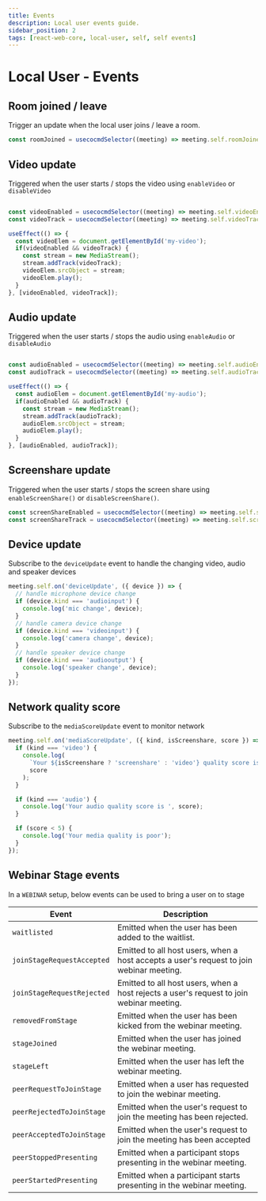 ```yaml
---
title: Events
description: Local user events guide.
sidebar_position: 2
tags: [react-web-core, local-user, self, self events]
---
```


# Local User - Events

## Room joined / leave

Trigger an update when the local user joins / leave a room.

```ts
const roomJoined = usecocmdSelector((meeting) => meeting.self.roomJoined);
```


## Video update

Triggered when the user starts / stops the video using `enableVideo` or
`disableVideo`

```ts

const videoEnabled = usecocmdSelector((meeting) => meeting.self.videoEnabled);
const videoTrack = usecocmdSelector((meeting) => meeting.self.videoTrack);

useEffect(() => {
  const videoElem = document.getElementById('my-video');
  if(videoEnabled && videoTrack) {
    const stream = new MediaStream();
    stream.addTrack(videoTrack);
    videoElem.srcObject = stream;
    videoElem.play();
  }
}, [videoEnabled, videoTrack]);

```

## Audio update

Triggered when the user starts / stops the audio using `enableAudio` or
`disableAudio`

```ts

const audioEnabled = usecocmdSelector((meeting) => meeting.self.audioEnabled);
const audioTrack = usecocmdSelector((meeting) => meeting.self.audioTrack);

useEffect(() => {
  const audioElem = document.getElementById('my-audio');
  if(audioEnabled && audioTrack) {
    const stream = new MediaStream();
    stream.addTrack(audioTrack);
    audioElem.srcObject = stream;
    audioElem.play();
  } 
}, [audioEnabled, audioTrack]);

```

## Screenshare update

Triggered when the user starts / stops the screen share using
`enableScreenShare()` or `disableScreenShare()`.

```ts
const screenShareEnabled = usecocmdSelector((meeting) => meeting.self.screenShareEnabled);
const screenShareTrack = usecocmdSelector((meeting) => meeting.self.screenShareTrack);
```

## Device update

Subscribe to the `deviceUpdate` event to handle the changing video, audio and
speaker devices

```ts
meeting.self.on('deviceUpdate', ({ device }) => {
  // handle microphone device change
  if (device.kind === 'audioinput') {
    console.log('mic change', device);
  }
  // handle camera device change
  if (device.kind === 'videoinput') {
    console.log('camera change', device);
  }
  // handle speaker device change
  if (device.kind === 'audiooutput') {
    console.log('speaker change', device);
  }
});
```

## Network quality score

Subscribe to the `mediaScoreUpdate` event to monitor network

```ts
meeting.self.on('mediaScoreUpdate', ({ kind, isScreenshare, score }) => {
  if (kind === 'video') {
    console.log(
      `Your ${isScreenshare ? 'screenshare' : 'video'} quality score is `,
      score
    );
  }

  if (kind === 'audio') {
    console.log('Your audio quality score is ', score);
  }

  if (score < 5) {
    console.log('Your media quality is poor');
  }
});
```

## Webinar Stage events

In a `WEBINAR` setup, below events can be used to bring a user on to stage

| **Event**                  | **Description**                                                                          |
| -------------------------- | ---------------------------------------------------------------------------------------- |
| `waitlisted`               | Emitted when the user has been added to the waitlist.                                    |
| `joinStageRequestAccepted` | Emitted to all host users, when a host accepts a user's request to join webinar meeting. |
| `joinStageRequestRejected` | Emitted to all host users, when a host rejects a user's request to join webinar meeting. |
| `removedFromStage`         | Emitted when the user has been kicked from the webinar meeting.                          |
| `stageJoined`              | Emitted when the user has joined the webinar meeting.                                    |
| `stageLeft`                | Emitted when the user has left the webinar meeting.                                      |
| `peerRequestToJoinStage`   | Emitted when a user has requested to join the webinar meeting.                           |
| `peerRejectedToJoinStage`  | Emitted when the user's request to join the meeting has been rejected.                   |
| `peerAcceptedToJoinStage`  | Emitted when the user's request to join the meeting has been accepted                    |
| `peerStoppedPresenting`    | Emitted when a participant stops presenting in the webinar meeting.                      |
| `peerStartedPresenting`    | Emitted when a participant starts presenting in the webinar meeting.                     |
